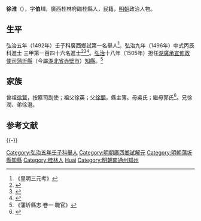 {{明清人物信息框
| 姓名 = 徐淮
| 原名 =
| 圖片名稱= 
| 圖片大小 =
| 圖片說明 = 
| 最高職務 =
| 國家 = 大明 
| 爵位 =
| 籍貫 = 廣西桂林府臨桂縣
| 族裔 = 
| 字號 = 
| 諡號 =
| 出生日期 = 生年不詳
| 出生地點 = <!---廣西桂林府臨桂縣--->
| 逝世日期 = 卒年不詳 
| 逝世地點 =
| 墓葬 =
| 配偶 = 娶傅氏
| 親屬 = 
| 出身 =
* 弘治五年壬子科舉人
* 弘治九年丙辰科同進士出身
| 經歷 =
| 著作 =  
}}
'''徐淮'''（{{bd|1474年||？|catIdx=}}），字'''伯川'''，廣西桂林府臨桂縣人，民籍，[[明朝|明朝]]政治人物。

== 生平 ==
弘治五年（1492年）壬子科廣西鄉試第一名舉人<ref>《皇明三元考》</ref>。弘治九年（1496年）中式丙辰科進士<!---會試第二百三十八名--->三甲第一百四十六名進士<ref>{{Cite book|title=《[[皇明贡举考|皇明贡举考]]》卷五|last=（明）[[张朝瑞|张朝瑞]]|first=|publisher=《续修四库全书》史部第828册|year=|isbn=|location=|pages=}}</ref><ref>{{Cite book|title=贡举志五种 上|last=鲁小俊，江俊伟著|first=|publisher=武汉：武汉大学出版社|year=2009|isbn=978-7-307-07043-1|location=|pages=}}</ref><ref>{{Cite book|title=近代中国史料丛刊续辑 785-790 明清进士题名录索引 1-6|last=朱保炯，谢沛霖|first=|publisher=文海出版社|year=1981|isbn=|location=台湾|pages=2485-2490}}</ref>。[[弘治_(明朝)|弘治]]十八年（1505年）担任[[湖廣承宣佈政使司|湖廣承宣佈政使司]][[蒲圻縣|蒲圻縣]]（今屬[[湖北省|湖北省]][[赤壁市|赤壁市]]）[[知縣|知縣]]。<ref>《蒲圻縣志·卷一·職官》</ref>

== 家族 ==
曾祖[[徐賢|徐賢]]，按察司副使；祖父徐英；父[[徐顒|徐顒]]，縣主簿。母吳氏；繼母郭氏<ref>{{Cite book|title=天一阁藏明代科举录选刊 登科录 点校本|last=龚延明主编|first=|publisher=宁波出版社|year=2016|isbn=978-7-5526-2320-8|location=宁波|pages=|quote=《明代登科錄彙編》之《弘治九年進士登科錄》}}</ref>。兄徐潤、弟徐澄。

==参考文献==
{{reflist}}

{{-}}
{{start box}}
{{s-off}}
{{succession box|解哲|朱鵬|[[湖廣承宣佈政使司|湖廣]][[蒲圻縣|蒲圻縣]][[蒲圻縣知縣列表|知縣]]|<small>[[弘治_(明朝)|弘治]]十八年（1505年）上任</small>}}
{{end box}}
{{弘治九年丙辰科殿試金榜}}
{{DEFAULTSORT:Xu徐}}
[[Category:弘治五年壬子科舉人|Category:弘治五年壬子科舉人]]
[[Category:明朝廣西鄉試解元|Category:明朝廣西鄉試解元]]
[[Category:明朝蒲圻縣知縣|Category:明朝蒲圻縣知縣]]
[[Category:桂林人|Category:桂林人]]
[[Category:徐姓|Huai]]
[[Category:明朝南通州知州|Category:明朝南通州知州]]